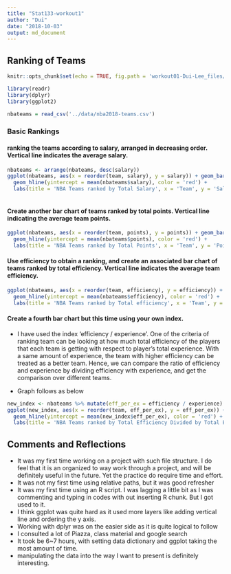 ```yaml
---
title: "Stat133-workout1"
author: "Dui"
date: "2018-10-03"
output: md_document
---
```


## Ranking of Teams

```r
knitr::opts_chunk$set(echo = TRUE, fig.path = 'workout01-Dui-Lee_files/')
```

```r
library(readr)
library(dplyr)
library(ggplot2)

nbateams = read_csv('../data/nba2018-teams.csv')
```

### Basic Rankings

#### ranking the teams according to salary, arranged in decreasing order. Vertical line indicates the average salary. 

```r
nbateams <- arrange(nbateams, desc(salary))
ggplot(nbateams, aes(x = reorder(team, salary), y = salary)) + geom_bar(stat='identity') + coord_flip() +
  geom_hline(yintercept = mean(nbateams$salary), color = 'red') +
  labs(title = 'NBA Teams ranked by Total Salary', x = 'Team', y = 'Salary(in millions)')
  
```

#### Create another bar chart of teams ranked by total points. Vertical line indicating the average team points. 

```r
ggplot(nbateams, aes(x = reorder(team, points), y = points)) + geom_bar(stat='identity') + coord_flip() +
  geom_hline(yintercept = mean(nbateams$points), color = 'red') +
  labs(title = 'NBA Teams ranked by Total Points', x = 'Team', y = 'Points')
```

#### Use efficiency to obtain a ranking, and create an associated bar chart of teams ranked by total efficiency. Vertical line indicates the average team efficiency.

```r
ggplot(nbateams, aes(x = reorder(team, efficiency), y = efficiency)) + geom_bar(stat='identity') + coord_flip() +
  geom_hline(yintercept = mean(nbateams$efficiency), color = 'red') +
  labs(title = 'NBA Teams ranked by Total efficiency', x = 'Team', y = 'Efficiency')
```

#### Create a fourth bar chart but this time using your own index. 

* I have used the index 'efficiency / experience'. One of the criteria of ranking team can be looking at how much total efficiency of the players that each team is getting with respect to player's total experience. With a same amount of experience, the team with higher efficiency can be treated as a better team. Hence, we can compare the ratio of efficiency and experience by dividing efficiency with experience, and get the comparison over different teams. 

* Graph follows as below

```r
new_index <- nbateams %>% mutate(eff_per_ex = efficiency / experience)
ggplot(new_index, aes(x = reorder(team, eff_per_ex), y = eff_per_ex)) + geom_bar(stat='identity') + coord_flip() +
  geom_hline(yintercept = mean(new_index$eff_per_ex), color = 'red') +
  labs(title = 'NBA Teams ranked by Total Efficiency Divided by Total Experience', x = 'Team', y = 'Efficiency / Experience')
```

## Comments and Reflections
* It was my first time working on a project with such file structure. I do feel that it is an organized to way work through a project, and will be definitely useful in the future. Yet the practice do require time and effort.
* It was not my first time using relative paths, but it was good refresher
* It was my first time using an R script. I was lagging a little bit as I was commenting and typing in codes with out inserting R chunk. But I got used to it.
* I think ggplot was quite hard as it used more layers like adding vertical line and ordering the y axis. 
* Working with dplyr was on the easier side as it is quite logical to follow
* I consulted a lot of Piazza, class material and google search
* It took be 6~7 hours, with setting data dictionary and ggplot taking the most amount of time.
* manipulating the data into the way I want to present is definitely interesting. 
